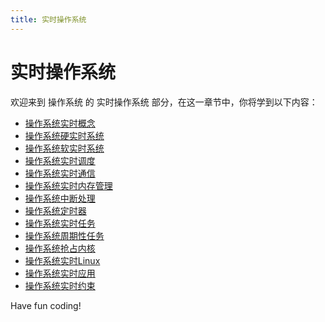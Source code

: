 ```yaml
---
title: 实时操作系统
---
```


# 实时操作系统

欢迎来到 操作系统 的 实时操作系统 部分，在这一章节中，你将学到以下内容：

- [操作系统实时概念](./0-operating-system-real-time-concepts.mdx)
- [操作系统硬实时系统](./1-operating-system-hard-real-time-system.mdx)
- [操作系统软实时系统](./2-operating-system-soft-real-time-system.mdx)
- [操作系统实时调度](./3-operating-system-real-time-scheduling.mdx)
- [操作系统实时通信](./4-operating-system-real-time-communication.mdx)
- [操作系统实时内存管理](./5-operating-system-real-time-memory-management.mdx)
- [操作系统中断处理](./6-operating-system-interrupt-handling.mdx)
- [操作系统定时器](./7-operating-system-timer.mdx)
- [操作系统实时任务](./8-operating-system-real-time-tasks.mdx)
- [操作系统周期性任务](./9-operating-system-recurring-tasks.mdx)
- [操作系统抢占内核](./10-the-operating-system-grabs-the-kernel.mdx)
- [操作系统实时Linux](./11-operating-system-real-time-linux.mdx)
- [操作系统实时应用](./12-operating-system-real-time-applications.mdx)
- [操作系统实时约束](./13-operating-system-real-time-constraints.mdx)

Have fun coding!